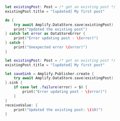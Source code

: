 <BlockSwitcher>

<Block name="Async/Await">

```swift
let existingPost: Post = /* get an existing post */
existingPost.title = "[updated] My first post"

do {
    try await Amplify.DataStore.save(existingPost)
    print("Updated the existing post")
} catch let error as DataStoreError {
    print("Error updating post - \(error)")
} catch {
    print("Unexpected error \(error)")
}
```

</Block>

<Block name="Combine">

```swift
let existingPost: Post = /* get an existing post */
existingPost.title = "[updated] My first post"

let saveSink = Amplify.Publisher.create {
    try await Amplify.DataStore.save(existingPost)
}.sink {
    if case let .failure(error) = $0 {
        print("Error updating post - \(error)")
    }
}
receiveValue: {
    print("Updated the existing post: \($0)")
}
```

</Block>

</BlockSwitcher>
